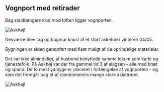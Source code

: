 ## Vognport med retirader

Bag staldlængerne ud mod toften ligger vognporten.

![Askhøj!](/images/vognport.jpeg)

Desværre blev tag og bagmur knust af et stort asketræ i vinteren 04/05.

Bygningen er siden genopført med flest muligt af de oprindelige materialer.

Det var ikke almindeligt, at husbond benyttede samme lokum som karle og tjenestefolk. På Askhøj var der fra gammel tid 3 af slagsen - alle med bræt og spand. De to mest ydmyge er placeret i forlængelse af vognporten - og som det fremgår bag et af ejendommens mange store asketræer.

![Askhøj!](/images/retirader.jpeg)
